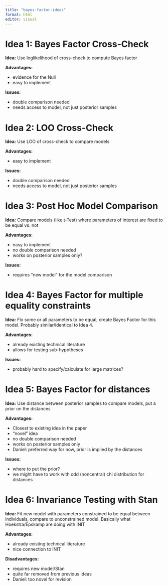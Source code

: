 ```yaml
---
title: "bayes-factor-ideas"
format: html
editor: visual
---
```


# Idea 1: Bayes Factor Cross-Check

**Idea:** Use loglikelihood of cross-check to compute Bayes factor

**Advantages:**

-   evidence for the Null
-   easy to implement

**Issues:**

-   double comparison needed
-   needs access to model, not just posterior samples

# Idea 2: LOO Cross-Check

**Idea:** Use LOO of cross-check to compare models

**Advantages:**

-   easy to implement

**Issues:**

-   double comparison needed
-   needs access to model, not just posterior samples

# Idea 3: Post Hoc Model Comparison

**Idea:** Compare models (like t-Test) where parameters of interest are fixed to be equal vs. not

**Advantages:**

-   easy to implement
-   no double comparison needed
-   works on posterior samples only?

**Issues:**

-   requires "new model" for the model comparison

# Idea 4: Bayes Factor for multiple equality constraints

**Idea:** Fix some or all parameters to be equal, create Bayes Factor for this model. Probably similar/identical to Idea 4.

**Advantages:**

-   already existing technical literature
-   allows for testing sub-hypotheses

**Issues:**

-   probably hard to specify/calculate for large matrices?

# Idea 5: Bayes Factor for distances

**Idea:** Use distance between posterior samples to compare models, put a prior on the distances

**Advantages:**

-   Closest to existing idea in the paper
-   "novel" idea
-   no double comparison needed
-   works on posterior samples only
-   Daniel: preferred way for now, prior is implied by the distances

**Issues:**

-   where to put the prior?
-   we might have to work with odd (noncentral) chi distribution for distances

# Idea 6: Invariance Testing with Stan

**Idea:** Fit new model with parameters constrained to be equal between individuals, compare to unconstrained model. Basically what Hoekstra/Epskamp are doing with INIT

**Advantages:**

-   already existing technical literature
-   nice connection to INIT

**Disadvantages:**

-   requires new model/Stan
-   quite far removed from previous ideas
-   Daniel: too novel for revision
